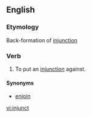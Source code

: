 ==English==

===Etymology===
Back-formation of [[injunction]]

===Verb===
{{en-verb}}

# {{label|en|legal|transitive}} To put an [[injunction]] against.

====Synonyms====
* [[enjoin]]

[[vi:injunct]]